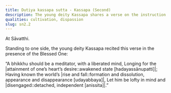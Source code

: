 ```yaml
---
title: Dutiya kassapa sutta - Kassapa (Second)
description: The young deity Kassapa shares a verse on the instruction for a bhikkhu.
qualities: cultivation, dispassion
slug: sn2.2
---
```


At Sāvatthi.

Standing to one side, the young deity Kassapa recited this verse in the presence of the Blessed One:

“A bhikkhu should be a meditator, with a liberated mind,
Longing for the |attainment of one’s heart’s desire::awakened state [hadayassānupatti]|;
Having known the world’s |rise and fall::formation and dissolution, appearance and disappearance [udayabbaya]|,
Let him be lofty in mind and |disengaged::detached, independent [anissita]|.”